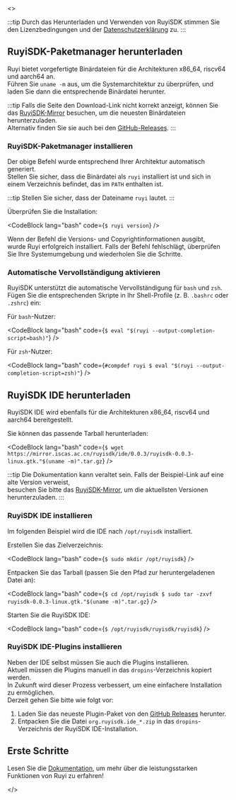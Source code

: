 
<ReleaseProvider>
  <>

:::tip
Durch das Herunterladen und Verwenden von RuyiSDK stimmen Sie den Lizenzbedingungen und der [Datenschutzerklärung](https://ruyisdk.org/docs/legal/privacyPolicy/) zu.
:::

## RuyiSDK-Paketmanager herunterladen

Ruyi bietet vorgefertigte Binärdateien für die Architekturen x86_64, riscv64 und aarch64 an.  
Führen Sie ``uname -m`` aus, um die Systemarchitektur zu überprüfen, und laden Sie dann die entsprechende Binärdatei herunter.

<ArchSelector language="de"/>

:::tip
Falls die Seite den Download-Link nicht korrekt anzeigt, können Sie das [RuyiSDK-Mirror](https://mirror.iscas.ac.cn/ruyisdk/ruyi/releases/) besuchen, um die neuesten Binärdateien herunterzuladen.  
Alternativ finden Sie sie auch bei den [GitHub-Releases](https://github.com/ruyisdk/ruyi/releases).
:::

### RuyiSDK-Paketmanager installieren

Der obige Befehl wurde entsprechend Ihrer Architektur automatisch generiert.  
Stellen Sie sicher, dass die Binärdatei als ``ruyi`` installiert ist und sich in einem Verzeichnis befindet, das im ``PATH`` enthalten ist.

:::tip
Stellen Sie sicher, dass der Dateiname ``ruyi`` lautet.
:::

Überprüfen Sie die Installation:

<CodeBlock lang="bash" code={`
$ ruyi version
`} />

Wenn der Befehl die Versions- und Copyrightinformationen ausgibt,  
wurde Ruyi erfolgreich installiert. Falls der Befehl fehlschlägt, überprüfen Sie Ihre Systemumgebung und wiederholen Sie die Schritte.

### Automatische Vervollständigung aktivieren

RuyiSDK unterstützt die automatische Vervollständigung für ``bash`` und ``zsh``.  
Fügen Sie die entsprechenden Skripte in Ihr Shell-Profile (z. B. ``.bashrc`` oder ``.zshrc``) ein:

Für ``bash``-Nutzer:

<CodeBlock lang="bash" code={`
$ eval "$(ruyi --output-completion-script=bash)"
`} />

Für ``zsh``-Nutzer:

<CodeBlock lang="bash" code={`
#compdef ruyi
$ eval "$(ruyi --output-completion-script=zsh)"
`} />

## RuyiSDK IDE herunterladen

RuyiSDK IDE wird ebenfalls für die Architekturen x86_64, riscv64 und aarch64 bereitgestellt.  

Sie können das passende Tarball herunterladen:

<CodeBlock lang="bash" code={`
$ wget https://mirror.iscas.ac.cn/ruyisdk/ide/0.0.3/ruyisdk-0.0.3-linux.gtk."$(uname -m)".tar.gz
`} />

:::tip
Die Dokumentation kann veraltet sein. Falls der Beispiel-Link auf eine alte Version verweist,  
besuchen Sie bitte das [RuyiSDK-Mirror](https://mirror.iscas.ac.cn/ruyisdk/ide/), um die aktuellsten Versionen herunterzuladen.
:::

### RuyiSDK IDE installieren

Im folgenden Beispiel wird die IDE nach ``/opt/ruyisdk`` installiert.

Erstellen Sie das Zielverzeichnis:

<CodeBlock lang="bash" code={`
$ sudo mkdir /opt/ruyisdk
`} />

Entpacken Sie das Tarball (passen Sie den Pfad zur heruntergeladenen Datei an):

<CodeBlock lang="bash" code={`
$ cd /opt/ruyisdk
$ sudo tar -zxvf ruyisdk-0.0.3-linux.gtk."$(uname -m)".tar.gz
`} />

Starten Sie die RuyiSDK IDE:

<CodeBlock lang="bash" code={`
$ /opt/ruyisdk/ruyisdk/ruyisdk
`} />

### RuyiSDK IDE-Plugins installieren

Neben der IDE selbst müssen Sie auch die Plugins installieren.  
Aktuell müssen die Plugins manuell in das ``dropins``-Verzeichnis kopiert werden.  
In Zukunft wird dieser Prozess verbessert, um eine einfachere Installation zu ermöglichen.  
Derzeit gehen Sie bitte wie folgt vor:

1. Laden Sie das neueste Plugin-Paket von den [GitHub Releases](https://github.com/ruyisdk/ruyisdk-eclipse-plugins/releases/latest) herunter.  
2. Entpacken Sie die Datei ``org.ruyisdk.ide_*.zip`` in das ``dropins``-Verzeichnis der RuyiSDK IDE-Installation.  

## Erste Schritte

Lesen Sie die [Dokumentation](/docs/intro), um mehr über die leistungsstarken Funktionen von Ruyi zu erfahren!

  </>
</ReleaseProvider>
